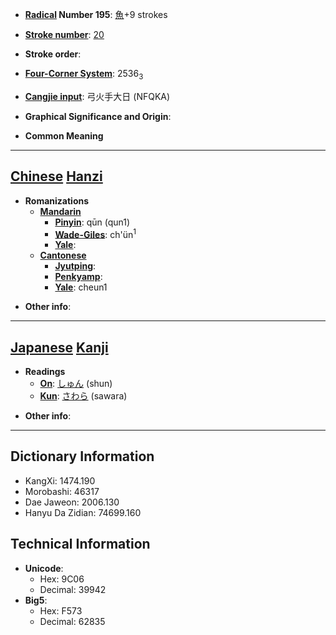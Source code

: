 * '''[[Wiktionary:Chinese radical index| Radical]] Number 195''': [[Wiktionary:Chinese radical index 魚|魚]]+9 strokes

* '''[[Wiktionary:Chinese total strokes index|Stroke number]]''': [[Wiktionary:Chinese total strokes index 20|20]]

* '''Stroke order''': 

* '''[[Wiktionary:Chinese four corner index|Four-Corner System]]''': 2536<sub>3</sub>

* '''[[Wiktionary:Chinese Cangjie index|Cangjie input]]''': 弓火手大日 (NFQKA)

* '''Graphical Significance and Origin''': 

* '''Common Meaning'''

----

== [[Chinese]] [[Hanzi]] ==

* '''Romanizations'''
** '''[[Mandarin]]'''
*** '''[[Pinyin]]''': qūn (qun1)
*** '''[[Wade-Giles]]''': ch'ün<sup>1</sup>
*** '''[[Yale]]''': 
** '''[[Cantonese]]'''
*** '''[[Jyutping]]''':
*** '''[[Penkyamp]]''': 
*** '''[[Yale]]''': cheun1

* '''Other info''': 

----

== [[Japanese]] [[Kanji]] ==

* '''Readings'''
** '''[[On]]''': [[しゅん]] (shun)
** '''[[Kun]]''': [[さわら]] (sawara)

* '''Other info''':  

----

== Dictionary Information ==

* KangXi: 1474.190
* Morobashi: 46317
* Dae Jaweon: 2006.130
* Hanyu Da Zidian: 74699.160

== Technical Information ==

* '''Unicode''':
** Hex: 9C06
** Decimal: 39942
* '''Big5''':
** Hex: F573
** Decimal: 62835